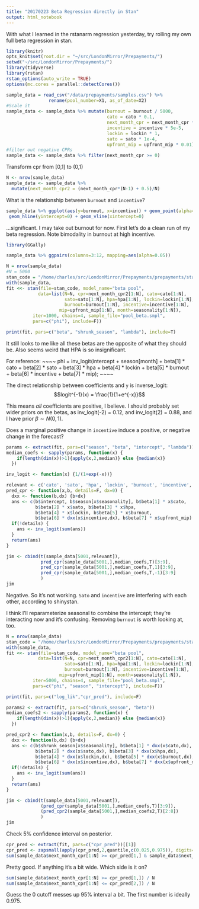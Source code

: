```yaml
---
title: "20170223 Beta Regression directly in Stan"
output: html_notebook
---
```


With what I learned in the rstanarm regression yesterday, try rolling my own full beta regression in stan.

```r
library(knitr)
opts_knit$set(root.dir = "~/src/LondonMirror/Prepayments/")
setwd("~/src/LondonMirror/Prepayments/")
library(tidyverse)
library(rstan)
rstan_options(auto_write = TRUE)
options(mc.cores = parallel::detectCores())

sample_data = read_csv("/data/prepayments/samples.csv") %>% 
                rename(pool_number=X1, as_of_date=X2)
#Scale it
sample_data <- sample_data %>% mutate(burnout = burnout / 5000, 
                                      cato = cato * 0.1, 
                                      next_month_cpr = next_month_cpr * 1,
                                      incentive = incentive * 5e-5, 
                                      lockin = lockin * 1, 
                                      sato = sato * 1e-4, 
                                      upfront_mip = upfront_mip * 0.01)
#filter out negative CPRs
sample_data <- sample_data %>% filter(next_month_cpr >= 0)
```

Transform cpr from [0,1] to (0,1)

```r
N <- nrow(sample_data)
sample_data <- sample_data %>% 
  mutate(next_month_cpr2 = (next_month_cpr*(N-1) + 0.5)/N)
```

What is the relationship between `burnout` and `incentive`?

```r
sample_data %>% ggplot(aes(y=burnout, x=incentive)) + geom_point(alpha=0.1) +
 geom_hline(yintercept=0) + geom_vline(xintercept=0) 
```

...significant. I may take out burnout for now. First let's do a clean run of my beta regression. Note bimodality in burnout at high incentive.
```r
library(GGally)

sample_data %>% ggpairs(columns=3:12, mapping=aes(alpha=0.05))
```

```r
N = nrow(sample_data)
#N = 5000
stan_code = "/home/charles/src/LondonMirror/Prepayments/prepayments/stan/pool_beta.stan"
with(sample_data,
fit <<- stan(file=stan_code, model_name="beta pool",
            data=list(N=N, cpr=next_month_cpr2[1:N], cato=cato[1:N],
                      sato=sato[1:N], hpa=hpa[1:N], lockin=lockin[1:N],
                      burnout=burnout[1:N], incentive=incentive[1:N],
                    mip=upfront_mip[1:N], month=seasonality[1:N]),
          iter=1000, chains=4, sample_file="pool_beta.smpl",
          pars=c("phi"), include=F))
```

```r
print(fit, pars=c("beta", "shrunk_season", "lambda"), include=T)
```

It still looks to me like all these betas are the opposite of what they should be. Also seems weird that HPA is so insignificant.

For reference:
~~~~
phi = inv_logit(intercept + season[month] +
                     beta[1] * cato +
                     beta[2] * sato +
                     beta[3] * hpa +
                     beta[4] * lockin +
                     beta[5] * burnout +
                     beta[6] * incentive +
                     beta[7] * mip);
~~~~

The direct relationship between coefficients and `y` is inverse_logit: $$logit^{-1}(x) = \frac{1}{1+e^{-x}}$$ 

This means *all* coefficients are positive, I believe. I should probably set wider priors on the betas, as inv_logit(-2) = 0.12, and inv_logit(2) = 0.88, and I have prior $\beta \sim N(0,1)$.

Does a marginal positive change in `incentive` induce a positive, or negative change in the forecast?
```r
params <- extract(fit, pars=c("season", "beta", "intercept", "lambda"))
median_coefs <- sapply(params, function(x) {
    if(length(dim(x))>1){apply(x,2,median)} else {median(x)}
  })

inv_logit <- function(x) {1/(1+exp(-x))}

relevant <- c('cato', 'sato', 'hpa', 'lockin', 'burnout', 'incentive', 'upfront_mip')
pred_cpr <- function(x,b, details=F, dx=0) {
  dxx <- function(b,dx) {b+dx}
  ans <- c(b$intercept, b$season[x$seasonality], b$beta[1] * x$cato, 
           b$beta[2] * x$sato, b$beta[3] * x$hpa, 
           b$beta[4] * x$lockin, b$beta[5] * x$burnout,
           b$beta[6] * dxx(x$incentive,dx), b$beta[7] * x$upfront_mip)
  if(!details) {
    ans <- inv_logit(sum(ans))
  }
  return(ans)
}

jim <- cbind(t(sample_data[5001,relevant]),
             pred_cpr(sample_data[5001,],median_coefs,T)[3:9],
             pred_cpr(sample_data[5001,],median_coefs,T,1)[3:9],
             pred_cpr(sample_data[5001,],median_coefs,T,-1)[3:9]
             )
jim
```
Negative. So it's not working. `Sato` and `incentive` are interfering with each other, according to shinystan.

I think I'll reparameterize seasonal to combine the intercept; they're interacting now and it's confusing. Removing `burnout` is worth looking at, too.

```r
N = nrow(sample_data)
stan_code = "/home/charles/src/LondonMirror/Prepayments/prepayments/stan/pool_beta.stan"
with(sample_data,
fit <<- stan(file=stan_code, model_name="beta pool",
            data=list(N=N, cpr=next_month_cpr2[1:N], cato=cato[1:N],
                      sato=sato[1:N], hpa=hpa[1:N], lockin=lockin[1:N],
                      burnout=burnout[1:N], incentive=incentive[1:N],
                    mip=upfront_mip[1:N], month=seasonality[1:N]),
          iter=5000, chains=4, sample_file="pool_beta.smpl",
          pars=c("phi", "season", "intercept"), include=F))
```

```r
print(fit, pars=c("log_lik","cpr_pred"), include=F)
```

```r
params2 <- extract(fit, pars=c("shrunk_season", "beta"))
median_coefs2 <- sapply(params2, function(x) {
    if(length(dim(x))>1){apply(x,2,median)} else {median(x)}
  })

pred_cpr2 <- function(x,b, details=F, dx=0) {
  dxx <- function(b,dx) {b+dx}
  ans <- c(b$shrunk_season[x$seasonality], b$beta[1] * dxx(x$cato,dx), 
           b$beta[2] * dxx(x$sato,dx), b$beta[3] * dxx(x$hpa,dx), 
           b$beta[4] * dxx(x$lockin,dx), b$beta[5] * dxx(x$burnout,dx),
           b$beta[6] * dxx(x$incentive,dx), b$beta[7] * dxx(x$upfront_mip,dx))
  if(!details) {
    ans <- inv_logit(sum(ans))
  }
  return(ans)
}

jim <- cbind(t(sample_data[5001,relevant]),
             (pred_cpr(sample_data[5001,],median_coefs,T)[3:9]),
             (pred_cpr2(sample_data[5001,],median_coefs2,T)[2:8])
             )
jim
```

Check 5% confidence interval on posterior.
```r
cpr_pred <- extract(fit, pars=c("cpr_pred"))[[1]]
cpr_pred <- zapsmall(apply(cpr_pred,2,quantile,c(0.025,0.975)), digits=4)
sum(sample_data$next_month_cpr[1:N] >= cpr_pred[1,] & sample_data$next_month_cpr[1:N] <= cpr_pred[2,]) / N
```

Pretty good. If anything it's a bit wide. Which side is it on?

```r
sum(sample_data$next_month_cpr[1:N] >= cpr_pred[1,]) / N
sum(sample_data$next_month_cpr[1:N] <= cpr_pred[2,]) / N
```

Guess the 0 cutoff messes up 95% interval a bit. The first number is ideally 0.975.

